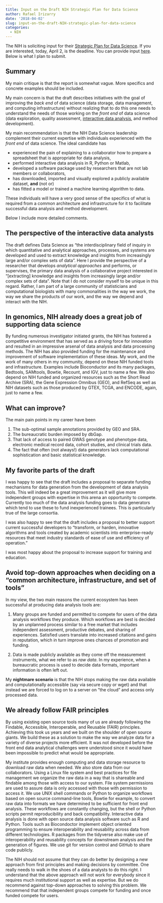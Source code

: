 ```yaml
---
title: Input on the Draft NIH Strategic Plan for Data Science
author: Rafael Irizarry
date: '2018-04-02'
slug: input-on-the-draft-NIH-strategic-plan-for-data-science
categories:
  - NIH
---
```


The NIH is soliciting input for their [Strategic Plan for Data Science](https://grants.nih.gov/grants/rfi/NIH-Strategic-Plan-for-Data-Science.pdf). If you are interested, today, April 2, is the deadline. You can provide input [here](https://grants.nih.gov/grants/rfi/rfi.cfm?ID=73). Below is what I plan to  submit.

## Summary

My main critique is that the report is somewhat vague. More specifics and concrete examples should be included. 

My main concern is that the draft describes initiatives with the goal of improving the _back end_ of data science (data storage, data management, and computing infrastructure) without realizing that to do this one needs to understand the needs of those working on the _front end_ of data science (data exploration, quality assessment, [interactive data analysis](https://simplystatistics.org/2017/04/03/interactive-data-analysis/), and method development). 

My main recommendation is that the NIH Data Science leadership complement their current expertise with individuals  experienced with the _front end_ of data science. The ideal candidate has

- experienced the pain of explaining to a collaborator how to prepare a spreadsheet that is appropriate for data analysis,
- performed interactive data analysis in R, Python or Matlab,
-  developed a software package used by researchers that are not lab members or collaborators,
- has downloaded, imported and visually explored a publicly available dataset, **and** (not or)
- has fitted a model or trained a machine learning algorithm to data.

These individuals will have a very good sense of the specifics of what is required from a common architecture and infrastructure for it to facilitate successful data analysis and method development.

Below I include more detailed comments.

## The perspective of the interactive data analysts 

The draft defines Data Science as  "the interdisciplinary field of inquiry in which quantitative and analytical approaches, processes, and systems are developed and used to extract knowledge and insights from increasingly large and/or complex sets of data".  Here I provide the perspective of a researcher that develops _analytical approaches_ and performs, or supervises, the primary data analysis of a collaborative project interested in "[extracting] knowledge and insights from increasingly large and/or complex sets of data". Note that I do not consider myself to be unique in this regard. Rather, I am part of a large community of statisticians and computational biologists with many commonalities in the way we work, the way we share the products of our work, and the way we depend and interact with the NIH.

## In genomics, NIH already does a great job of supporting data science 

By funding numerous investigator initiated grants, the NIH has fostered a competitive environment that has served as a driving force for innovation and resulted in an impressive arsenal of data analysis and data processing methods. The NIH has also provided funding for the maintenance and improvement of software implementation of these ideas. My work, and the work of many others in my community, depend on these NIH funded tools and infrastructure. Examples include Bioconductor and its many packages, Bedtools, SAMtools, Bowtie, Recount, and IGV, just to name a few. We also depend on NIH  funded and organized resources such as the Short Read Archive (SRA), the Gene Expression Omnibus (GEO), and RefSeq as well as NIH datasets such as those produced by GTEX, TCGA, and ENCODE, again, just to name a few.

## What can improve?

The main pain points in my career have been

1. The sub-optimal sample annotations provided by GEO and SRA.
2. The bureaucratic burden imposed by dbGap.
3. That lack of access to paired GWAS genotype and phenotype data, electronic medical record data, cohort studies, and clinical trials data.
4. The fact that often (not always!) data generators lack computational sophistication and basic statistical knowledge. 

## My favorite parts of the draft

I was happy to see that the draft includes a proposal to separate funding mechanisms for data generation from the development of data analysis tools. This will indeed be a great improvement as it will give more independent groups with expertise in this arena an opportunity to compete. Currently too much of the data analysis funding goes to data generators which tend to use these to fund inexperienced trainees. This is particularly true of the large consortia. 

I was also happy to see that the draft includes a proposal to better support current successful developers to "transform, or harden, innovative algorithms and tools created by academic scientists into enterprise-ready resources that meet industry standards of ease of use and efficiency of operation."

I was most happy about the proposal to increase support for training and education.

## Avoid top-down approaches when deciding on a "common architecture, infrastructure, and set of tools"

In my view, the two main reasons the current ecosystem has been successful at producing data analysis tools are:

1. Many groups are funded and permitted to compete for users of the data analysis workflows they produce.  Which workflows are best is decided by an unplanned process similar to a free market that includes independent assessment, productive debates, and sharing of experiences. Satisfied users translate into increased citations and gains in reputation, which in turn improve ones chances of promotion and funding.

2. Data is made publicly available as they come off the measurement instruments, what we refer to as _raw data_. In my experience, when a bureaucratic process is used to decide data formats, important information is often left out. 

My **nightmare scenario** is that the NIH stops making the raw data available and computationally accessible (say via secure copy or wget) and that instead we are forced to log on to a server on "the cloud" and access only processed data. 


## We already follow FAIR principles


By using existing open source tools many of us are already following the Findable, Accessible, Interoperable, and Reusable (FAIR) principles. Achieving this took us years and we built on the shoulder of open source giants. We build these as a solution to make the way we analyze data for a variety of diverse projects more efficient. It was not developed before the front end data analytical challenges were understood since it would have been impossible to predict what would be appropriate. 

My institute provides enough computing and data storage resource to download raw data when needed. We also store data from our collaborators. Using a Linux file system and best practices for file management we organize the raw data in a way that is shareable and findable among those with access to our system. File system permissions are used to assure data is only accessed with those with permission to access it. We use UNIX shell commands or Python to organize workflows based on open source command-line tools, Bowtie for example, to convert raw data into formats we have determined to be sufficient for front end analysis. These workflows are constantly changing, but the shell or Python scripts permit reproducibility  and back compatibility. Interactive data analysis is done with open source data analysis software such as R and Python. Tools such as Biocondoctor implement object oriented programming to ensure interoperability and reusability across data from different technologies. R packages from the tidyverse also make use of interoperability and reusability concepts for downstream analysis and the generation of figures. We use git for version control and GitHub to share code publicly. 

The NIH should not assume that they can do better by designing a new approach from first principles and making decisions by committee. One really needs to walk in the shoes of a data analysts to do this right. I understand that the above approach will not work for everybody since it requires much institutional support as well as expertise. But we do recommend against top-down approaches to solving this problem. We recommend that that independent groups compete for funding and once funded compete for users. 

